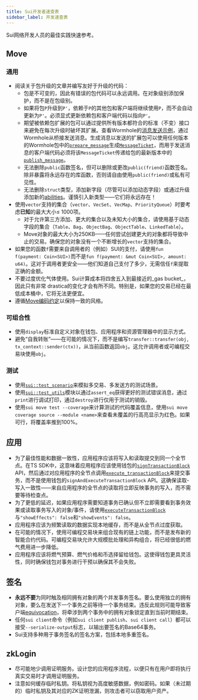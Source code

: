 ```yaml
---
title: Sui开发者速查表
sidebar_label: 开发速查表
---
```


Sui网络开发人员的最佳实践快速参考。

## Move

### 通用

- 阅读关于包升级的文章并编写友好于升级的代码：
  - 包是不可变的，因此有错误的包代码可以永远调用。在对象级别添加保护，而不是在包级别。
  - 如果将包`P`升级到`P'`，依赖于`P`的其他包和客户端将继续使用`P`，而不会自动更新为`P'`。必须显式更新依赖包和客户端代码以指向`P'`。
  - 期望被依赖包扩展的包可以通过提供所有版本都符合的标准（不变）接口来避免在每次升级时破坏其扩展。查看Wormhole的[消息发送示例](https://github.com/wormhole-foundation/wormhole/blob/74dea3bf22f0e27628b432c3e9eac05c85786a99/sui/wormhole/sources/publish_message.move)，通过Wormhole从桥接发送消息。生成消息以发送的扩展包可以使用任何版本的Wormhole包中的[`prepare_message`](https://github.com/wormhole-foundation/wormhole/blob/74dea3bf22f0e27628b432c3e9eac05c85786a99/sui/wormhole/sources/publish_message.move#L68-L90)生成[`MessageTicket`](https://github.com/wormhole-foundation/wormhole/blob/74dea3bf22f0e27628b432c3e9eac05c85786a99/sui/wormhole/sources/publish_message.move#L52-L66)，而用于发送消息的客户端代码必须将该`MessageTicket`传递给包的最新版本中的[`publish_message`](https://github.com/wormhole-foundation/wormhole/blob/74dea3bf22f0e27628b432c3e9eac05c85786a99/sui/wormhole/sources/publish_message.move#L92-L152)。
  - 无法删除`public`函数签名，但可以删除或更改`public(friend)`函数签名。除非暴露将永远存在的库函数，否则请自由使用`public(friend)`或私有可见性。
  - 无法删除`struct`类型，添加新字段（尽管可以添加动态字段）或通过升级添加新的[abilities](https://move-language.github.io/move/abilities.html)。谨慎引入新类型——它们将永远存在！
- 使用`vector`支持的集合（`vector`、`VecSet`、`VecMap`、`PriorityQueue`）时要考虑**已知**的最大大小≤ 1000项。
  - 对于允许第三方添加、更大的集合以及未知大小的集合，请使用基于动态字段的集合（`Table`、`Bag`、`ObjectBag`、`ObjectTable`、`LinkedTable`）。
  - Move对象的最大大小为250KB——任何尝试创建更大的对象都将导致中止的交易。确保您的对象没有一个不断增长的`vector`支持的集合。
- 如果您的函数`f`需要来自调用者的（例如）SUI的支付，请使用`fun f(payment: Coin<SUI>)`而不是`fun f(payment: &mut Coin<SUI>, amount: u64)`。这对于调用者更安全——他们知道自己支付了多少，无需信任`f`来提取正确的金额。
- 不要过度优化气体使用。Sui计算成本将四舍五入到最接近的_gas bucket_，因此只有非常 drastica的变化才会有所不同。特别是，如果您的交易已经在最低成本桶中，它将无法更便宜。
- 遵循[Move编码约定](https://move-language.github.io/move/coding-conventions.html)以保持一致的风格。

### 可组合性

- 使用`display`标准自定义对象在钱包、应用程序和资源管理器中的显示方式。
- 避免“自我转账”——在可能的情况下，而不是编写`transfer::transfer(obj, tx_context::sender(ctx))`，从当前函数返回`obj`。这允许调用者或可编程交易块使用`obj`。

### 测试

- 使用[`sui::test_scenario`](https://github.com/MystenLabs/sui/blob/main/crates/sui-framework/packages/sui-framework/sources/test/test_scenario.move)来模拟多交易、多发送方的测试场景。
- 使用[`sui::test_utils`](https://github.com/MystenLabs/sui/blob/main/crates/sui-framework/packages/sui-framework/sources/test/test_utils.move#L5)模块以通过`assert_eq`获得更好的测试错误消息，通过`print`进行调试打印，通过`destroy`进行仅用于测试的销毁。
- 使用`sui move test --coverage`来计算测试的代码覆盖信息，使用`sui move coverage source --module <name>`来查看未覆盖的行高亮显示为红色。如果可行，将覆盖率推到100%。

## 应用

- 为了最佳性能和数据一致性，应用程序应该将写入和读取提交到同一个全节点。在TS SDK中，这意味着应用程序应该使用钱包的[`signTransactionBlock`](https://sdk.mystenlabs.com/dapp-kit) API，然后通过对应用程序的全节点调用[`execute_transactionBlock`](/sui-api-ref#sui_executetransactionblock)来提交事务，而不是使用钱包的`signAndExecuteTransactionBlock` API。这确保读取-写入一致性——来自应用程序的全节点的读取将立即反映事务的写入，而不需要等待检查点。
- 为了更低的延迟，如果应用程序需要知道事务已确认但不立即需要看到事务效果或读取事务写入的对象/事件，请使用[`executeTransactionBlock`](/sui-api-ref#sui_executetransactionblock)与`"showEffects": false`和`"showEvents": false`。
- 应用程序应该为频繁读取的数据实现本地缓存，而不是从全节点过度获取。
- 在可能的情况下，使用可编程交易块来组合现有的链上功能，而不是发布新的智能合约代码。可编程交易块允许大规模批处理和异构组合，将已经很低的燃气费用进一步降低。
- 应用程序应该将燃气预算、燃气价格和币选择留给钱包。这使得钱包更具灵活性，同时确保钱包对事务进行干预以确保其不会失败。

## 签名

- **永远不要**为同时触及相同拥有对象的两个并发事务签名。要么使用独立的拥有对象，要么在发送下一个事务之前等待一个事务结束。违反此规则可能导致客户端[equivocation](/references/sui-glossary.mdx#equivocation)，将牵涉到两个事务中的拥有对象锁定直到当前时期结束。
- 任何`sui client`命令（例如`sui client publish`、`sui client call`）都可以接受`--serialize-output`标志，以输出要签名的Base64事务。
- Sui支持多种用于事务签名的签名方案，包括本地多重签名。

## zkLogin

- 尽可能地少调用证明服务。设计您的应用程序流程，以便只有在用户即将执行真实交易时才调用证明服务。
- 注意如何缓存临时私钥。将私钥视为高度敏感数据，例如密码。如果（未过期的）临时私钥及其对应的ZK证明泄漏，则攻击者可以窃取用户资产。

